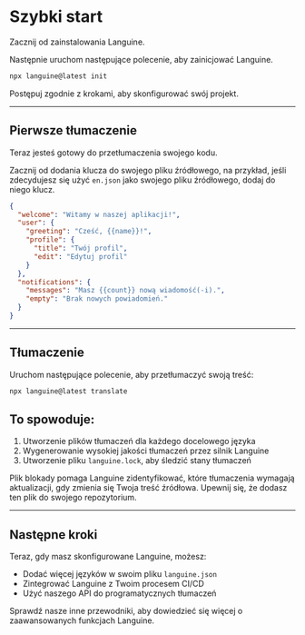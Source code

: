 # Szybki start

Zacznij od zainstalowania Languine.

Następnie uruchom następujące polecenie, aby zainicjować Languine.

```bash title="Terminal"
npx languine@latest init
```

Postępuj zgodnie z krokami, aby skonfigurować swój projekt.

---

## Pierwsze tłumaczenie

Teraz jesteś gotowy do przetłumaczenia swojego kodu.

Zacznij od dodania klucza do swojego pliku źródłowego, na przykład, jeśli zdecydujesz się użyć `en.json` jako swojego pliku źródłowego, dodaj do niego klucz.

```json title="src/locales/en.json"
{
  "welcome": "Witamy w naszej aplikacji!",
  "user": {
    "greeting": "Cześć, {{name}}!",
    "profile": {
      "title": "Twój profil",
      "edit": "Edytuj profil"
    }
  },
  "notifications": {
    "messages": "Masz {{count}} nową wiadomość(-i).",
    "empty": "Brak nowych powiadomień."
  }
}

```

---

## Tłumaczenie

Uruchom następujące polecenie, aby przetłumaczyć swoją treść:

```bash title="Terminal"
npx languine@latest translate
```

## To spowoduje:
1. Utworzenie plików tłumaczeń dla każdego docelowego języka
2. Wygenerowanie wysokiej jakości tłumaczeń przez silnik Languine
3. Utworzenie pliku `languine.lock`, aby śledzić stany tłumaczeń

Plik blokady pomaga Languine zidentyfikować, które tłumaczenia wymagają aktualizacji, gdy zmienia się Twoja treść źródłowa. Upewnij się, że dodasz ten plik do swojego repozytorium.

---

## Następne kroki

Teraz, gdy masz skonfigurowane Languine, możesz:
- Dodać więcej języków w swoim pliku `languine.json`
- Zintegrować Languine z Twoim procesem CI/CD
- Użyć naszego API do programatycznych tłumaczeń

Sprawdź nasze inne przewodniki, aby dowiedzieć się więcej o zaawansowanych funkcjach Languine.